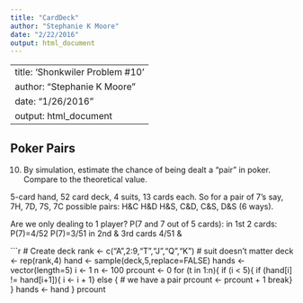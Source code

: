 ```yaml
---
title: "CardDeck"
author: "Stephanie K Moore"
date: "2/22/2016"
output: html_document
---
```

---
title: 'Shonkwiler Problem #10'
author: "Stephanie K Moore"
date: "1/26/2016"
output: html_document
---
## Poker Pairs ##     

10. By simulation, estimate the chance of being dealt a "pair" in poker.  Compare to the theoretical value.    

5-card hand, 52 card deck, 4 suits, 13 cards each. So for a pair of 7's say, 7H, 7D, 7S, 7C possible pairs: H&C H&D H&S, C&D, C&S, D&S (6 ways).

Are we only dealing to 1 player?
P(7 and 7 out of 5 cards): in 1st 2 cards: P(7)=4/52 P(7)=3/51
in 2nd & 3rd cards 4/51 &

```r
# Create deck
rank <- c("A",2:9,"T","J","Q","K") # suit doesn't matter
deck <- rep(rank,4)
hand <- sample(deck,5,replace=FALSE)
hands <- vector(length=5)
i <- 1
n <- 100
prcount <- 0
for (t in 1:n){
  if (i < 5){
    if (hand[i] != hand[i+1]){
      i <- i + 1}
    else {          # we have a pair
      prcount <- prcount + 1
      break}
  }
  hands <- hand
}
prcount